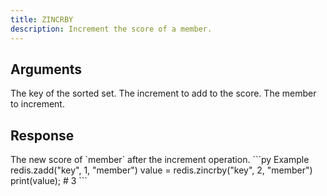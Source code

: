 ```yaml
---
title: ZINCRBY
description: Increment the score of a member.
---
```



## Arguments 

<ParamField body="key" type="string" required>
  The key of the sorted set.
</ParamField>

<ParamField body="increment" type="integer" required>
    The increment to add to the score.
</ParamField>


<ParamField body="member" type="TMember" required>
  The member to increment.
</ParamField>


## Response

<ResponseField type="integer" required>
    The new score of `member` after the increment operation.
</ResponseField>



<RequestExample>
```py Example
redis.zadd("key", 1, "member")
value = redis.zincrby("key", 2, "member")
print(value); # 3
```
</RequestExample>
